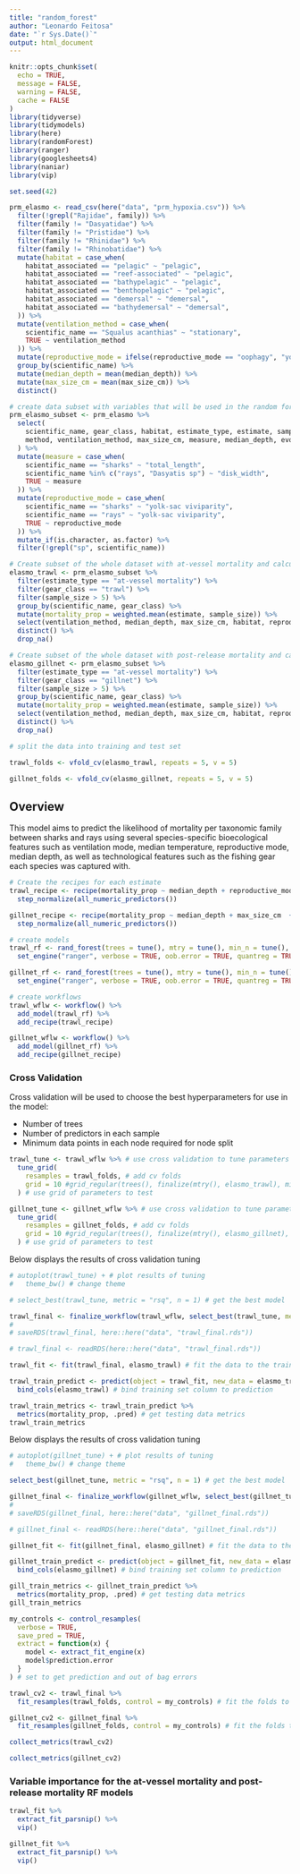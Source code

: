 ```yaml
---
title: "random_forest"
author: "Leonardo Feitosa"
date: "`r Sys.Date()`"
output: html_document
---
```


```r
knitr::opts_chunk$set(
  echo = TRUE,
  message = FALSE,
  warning = FALSE,
  cache = FALSE
)
library(tidyverse)
library(tidymodels)
library(here)
library(randomForest)
library(ranger)
library(googlesheets4)
library(naniar)
library(vip)

set.seed(42)
```

```r
prm_elasmo <- read_csv(here("data", "prm_hypoxia.csv")) %>%
  filter(!grepl("Rajidae", family)) %>%
  filter(family != "Dasyatidae") %>%
  filter(family != "Pristidae") %>%
  filter(family != "Rhinidae") %>%
  filter(family != "Rhinobatidae") %>%
  mutate(habitat = case_when(
    habitat_associated == "pelagic" ~ "pelagic",
    habitat_associated == "reef-associated" ~ "pelagic",
    habitat_associated == "bathypelagic" ~ "pelagic",
    habitat_associated == "benthopelagic" ~ "pelagic",
    habitat_associated == "demersal" ~ "demersal",
    habitat_associated == "bathydemersal" ~ "demersal",
  )) %>%
  mutate(ventilation_method = case_when(
    scientific_name == "Squalus acanthias" ~ "stationary",
    TRUE ~ ventilation_method
  )) %>%
  mutate(reproductive_mode = ifelse(reproductive_mode == "oophagy", "yolk-sac viviparity", reproductive_mode)) %>% 
  group_by(scientific_name) %>%
  mutate(median_depth = mean(median_depth)) %>%
  mutate(max_size_cm = mean(max_size_cm)) %>%
  distinct()
```

```r
# create data subset with variables that will be used in the random forest model
prm_elasmo_subset <- prm_elasmo %>%
  select(
    scientific_name, gear_class, habitat, estimate_type, estimate, sample_size,
    method, ventilation_method, max_size_cm, measure, median_depth, evol_dist, ac, reproductive_mode, family
  ) %>%
  mutate(measure = case_when(
    scientific_name == "sharks" ~ "total_length",
    scientific_name %in% c("rays", "Dasyatis sp") ~ "disk_width",
    TRUE ~ measure
  )) %>%
  mutate(reproductive_mode = case_when(
    scientific_name == "sharks" ~ "yolk-sac viviparity",
    scientific_name == "rays" ~ "yolk-sac viviparity",
    TRUE ~ reproductive_mode
  )) %>%
  mutate_if(is.character, as.factor) %>%
  filter(!grepl("sp", scientific_name))

# Create subset of the whole dataset with at-vessel mortality and calculate the weighted averages per species and gear
elasmo_trawl <- prm_elasmo_subset %>%
  filter(estimate_type == "at-vessel mortality") %>%
  filter(gear_class == "trawl") %>%
  filter(sample_size > 5) %>%
  group_by(scientific_name, gear_class) %>%
  mutate(mortality_prop = weighted.mean(estimate, sample_size)) %>%
  select(ventilation_method, median_depth, max_size_cm, habitat, reproductive_mode, evol_dist, ac, mortality_prop, family) %>%
  distinct() %>%
  drop_na()

# Create subset of the whole dataset with post-release mortality and calculate the weighted averages per species and gear
elasmo_gillnet <- prm_elasmo_subset %>%
  filter(estimate_type == "at-vessel mortality") %>%
  filter(gear_class == "gillnet") %>%
  filter(sample_size > 5) %>% 
  group_by(scientific_name, gear_class) %>%
  mutate(mortality_prop = weighted.mean(estimate, sample_size)) %>%
  select(ventilation_method, median_depth, max_size_cm, habitat, reproductive_mode, evol_dist, ac, mortality_prop, family) %>%
  distinct() %>%
  drop_na()
```


```r
# split the data into training and test set

trawl_folds <- vfold_cv(elasmo_trawl, repeats = 5, v = 5)

gillnet_folds <- vfold_cv(elasmo_gillnet, repeats = 5, v = 5)
```


## Overview

This model aims to predict the likelihood of mortality per taxonomic family between sharks and rays using several species-specific bioecological features such as ventilation mode, median temperature, reproductive mode, median depth, as well as technological features such as the fishing gear each species was captured with.

```r
# Create the recipes for each estimate
trawl_recipe <- recipe(mortality_prop ~ median_depth + reproductive_mode + max_size_cm + evol_dist + ac, data = elasmo_trawl) %>%
  step_normalize(all_numeric_predictors())

gillnet_recipe <- recipe(mortality_prop ~ median_depth + max_size_cm  + reproductive_mode + evol_dist + ac, data = elasmo_gillnet) %>%
  step_normalize(all_numeric_predictors())
```

```r
# create models
trawl_rf <- rand_forest(trees = tune(), mtry = tune(), min_n = tune(), mode = "regression") %>%
  set_engine("ranger", verbose = TRUE, oob.error = TRUE, quantreg = TRUE, splitrule = "beta", importance = "impurity")

gillnet_rf <- rand_forest(trees = tune(), mtry = tune(), min_n = tune(), mode = "regression") %>%
  set_engine("ranger", verbose = TRUE, oob.error = TRUE, quantreg = TRUE, splitrule = "beta", importance = "impurity")
```

```r
# create workflows
trawl_wflw <- workflow() %>%
  add_model(trawl_rf) %>%
  add_recipe(trawl_recipe)

gillnet_wflw <- workflow() %>%
  add_model(gillnet_rf) %>%
  add_recipe(gillnet_recipe)
```

### Cross Validation

Cross validation will be used to choose the best hyperparameters for use in the model: 

* Number of trees
* Number of predictors in each sample
* Minimum data points in each node required for node split

```r
trawl_tune <- trawl_wflw %>% # use cross validation to tune parameters
  tune_grid(
    resamples = trawl_folds, # add cv folds
    grid = 10 #grid_regular(trees(), finalize(mtry(), elasmo_trawl), min_n(), levels = 5) %>% filter(mtry < 7)
  ) # use grid of parameters to test
```

```r
gillnet_tune <- gillnet_wflw %>% # use cross validation to tune parameters
  tune_grid(
    resamples = gillnet_folds, # add cv folds
    grid = 10 #grid_regular(trees(), finalize(mtry(), elasmo_gillnet), min_n(), levels = 5) %>% filter(mtry < 7)
  ) # use grid of parameters to test
```

Below displays the results of cross validation tuning

```r
# autoplot(trawl_tune) + # plot results of tuning
#   theme_bw() # change theme
```

```r
# select_best(trawl_tune, metric = "rsq", n = 1) # get the best model
```

```r
trawl_final <- finalize_workflow(trawl_wflw, select_best(trawl_tune, metric = "rsq")) # finalize the workflow with the best model
#
# saveRDS(trawl_final, here::here("data", "trawl_final.rds"))

# trawl_final <- readRDS(here::here("data", "trawl_final.rds"))
```

```r
trawl_fit <- fit(trawl_final, elasmo_trawl) # fit the data to the training data
```

```r
trawl_train_predict <- predict(object = trawl_fit, new_data = elasmo_trawl) %>% # predict the training set
  bind_cols(elasmo_trawl) # bind training set column to prediction
```

```r
trawl_train_metrics <- trawl_train_predict %>%
  metrics(mortality_prop, .pred) # get testing data metrics
trawl_train_metrics
```

Below displays the results of cross validation tuning

```r
# autoplot(gillnet_tune) + # plot results of tuning
#   theme_bw() # change theme
```

```r
select_best(gillnet_tune, metric = "rsq", n = 1) # get the best model
```

```r
gillnet_final <- finalize_workflow(gillnet_wflw, select_best(gillnet_tune, metric = "rsq")) # finalize the workflow with the best model
#
# saveRDS(gillnet_final, here::here("data", "gillnet_final.rds"))

# gillnet_final <- readRDS(here::here("data", "gillnet_final.rds"))
```

```r
gillnet_fit <- fit(gillnet_final, elasmo_gillnet) # fit the data to the training data
```

```r
gillnet_train_predict <- predict(object = gillnet_fit, new_data = elasmo_gillnet) %>% # predict the training set
  bind_cols(elasmo_gillnet) # bind training set column to prediction
```

```r
gill_train_metrics <- gillnet_train_predict %>%
  metrics(mortality_prop, .pred) # get testing data metrics
gill_train_metrics
```

```r
my_controls <- control_resamples(
  verbose = TRUE,
  save_pred = TRUE,
  extract = function(x) {
    model <- extract_fit_engine(x)
    model$prediction.error
  }
) # set to get prediction and out of bag errors

trawl_cv2 <- trawl_final %>%
  fit_resamples(trawl_folds, control = my_controls) # fit the folds to the final model

gillnet_cv2 <- gillnet_final %>%
  fit_resamples(gillnet_folds, control = my_controls) # fit the folds to the final model
```

```r
collect_metrics(trawl_cv2)

collect_metrics(gillnet_cv2)
```


### Variable importance for the at-vessel mortality and post-release mortality RF models
```r
trawl_fit %>%
  extract_fit_parsnip() %>%
  vip()

gillnet_fit %>%
  extract_fit_parsnip() %>%
  vip()
```
